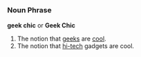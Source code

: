 =={{en}}==

===Noun Phrase===
'''geek chic''' or '''Geek Chic'''

# The notion that [[geek]]s are [[cool]].
# The notion that [[hi-tech]] gadgets are cool.
